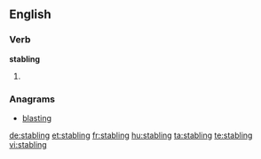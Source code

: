 
==English==

===Verb===
'''stabling'''

# {{present participle of|stable}}

===Anagrams===
* [[blasting#English|blasting]]

[[de:stabling]]
[[et:stabling]]
[[fr:stabling]]
[[hu:stabling]]
[[ta:stabling]]
[[te:stabling]]
[[vi:stabling]]